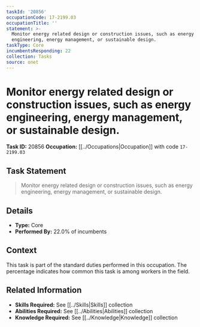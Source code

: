 ```yaml
---
taskId: '20856'
occupationCode: 17-2199.03
occupationTitle: ''
statement: >-
  Monitor energy related design or construction issues, such as energy
  engineering, energy management, or sustainable design.
taskType: Core
incumbentsResponding: 22
collection: Tasks
source: onet
---
```

# Monitor energy related design or construction issues, such as energy engineering, energy management, or sustainable design.

**Task ID:** 20856
**Occupation:** [[../Occupations|Occupation]] with code `17-2199.03`

## Task Statement

> Monitor energy related design or construction issues, such as energy engineering, energy management, or sustainable design.

## Details

- **Type:** Core
- **Performed By:** 22.0% of incumbents

## Context

This task is part of the standard duties performed in this occupation. The percentage indicates how common this task is among workers in the field.

## Related Information

- **Skills Required:** See [[../Skills|Skills]] collection
- **Abilities Required:** See [[../Abilities|Abilities]] collection
- **Knowledge Required:** See [[../Knowledge|Knowledge]] collection
